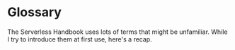 
# Glossary

The Serverless Handbook uses lots of terms that might be unfamiliar. While I try to introduce them at first use, here's a recap.

